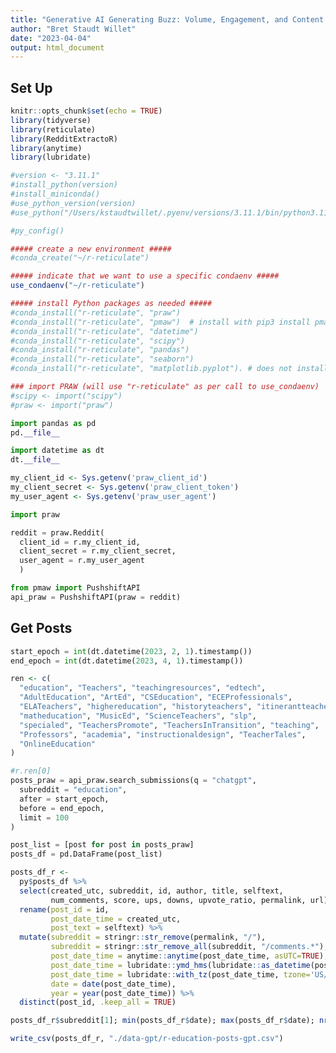 ```yaml
---
title: "Generative AI Generating Buzz: Volume, Engagement, and Content of Initial Reactions to ChatGPT in Discussions Across Education-Related Subreddits"
author: "Bret Staudt Willet"
date: "2023-04-04"
output: html_document
---
```


## Set Up

```r
knitr::opts_chunk$set(echo = TRUE)
library(tidyverse)
library(reticulate)
library(RedditExtractoR)
library(anytime)
library(lubridate)
```

```r
#version <- "3.11.1"
#install_python(version)
#install_miniconda()
#use_python_version(version)
#use_python("/Users/kstaudtwillet/.pyenv/versions/3.11.1/bin/python3.11")

#py_config()
```

```r
##### create a new environment #####
#conda_create("~/r-reticulate")

##### indicate that we want to use a specific condaenv #####
use_condaenv("~/r-reticulate")

##### install Python packages as needed #####
#conda_install("r-reticulate", "praw")
#conda_install("r-reticulate", "pmaw")  # install with pip3 install pmaw
#conda_install("r-reticulate", "datetime")
#conda_install("r-reticulate", "scipy")
#conda_install("r-reticulate", "pandas")
#conda_install("r-reticulate", "seaborn")
#conda_install("r-reticulate", "matplotlib.pyplot"). # does not install: private package

### import PRAW (will use "r-reticulate" as per call to use_condaenv)
#scipy <- import("scipy")
#praw <- import("praw")
```

```python
import pandas as pd
pd.__file__

import datetime as dt
dt.__file__
```

```r
my_client_id <- Sys.getenv('praw_client_id') 
my_client_secret <- Sys.getenv('praw_client_token') 
my_user_agent <- Sys.getenv('praw_user_agent') 
```

```python
import praw

reddit = praw.Reddit(
  client_id = r.my_client_id, 
  client_secret = r.my_client_secret, 
  user_agent = r.my_user_agent
  )
```

```python
from pmaw import PushshiftAPI
api_praw = PushshiftAPI(praw = reddit)
```

## Get Posts

```python
start_epoch = int(dt.datetime(2023, 2, 1).timestamp())
end_epoch = int(dt.datetime(2023, 4, 1).timestamp())
```

```r
ren <- c(
  "education", "Teachers", "teachingresources", "edtech",
  "AdultEducation", "ArtEd", "CSEducation", "ECEProfessionals",
  "ELATeachers", "highereducation", "historyteachers", "itinerantteachers",
  "matheducation", "MusicEd", "ScienceTeachers", "slp",
  "specialed", "TeachersPromote", "TeachersInTransition", "teaching",
  "Professors", "academia", "instructionaldesign", "TeacherTales", 
  "OnlineEducation"
)
```

```python
#r.ren[0]
posts_praw = api_praw.search_submissions(q = "chatgpt", 
  subreddit = "education", 
  after = start_epoch,
  before = end_epoch,
  limit = 100
)

post_list = [post for post in posts_praw]
posts_df = pd.DataFrame(post_list)
```

```r
posts_df_r <- 
  py$posts_df %>% 
  select(created_utc, subreddit, id, author, title, selftext, 
         num_comments, score, ups, downs, upvote_ratio, permalink, url) %>%
  rename(post_id = id,
         post_date_time = created_utc,
         post_text = selftext) %>%
  mutate(subreddit = stringr::str_remove(permalink, "/"),
         subreddit = stringr::str_remove_all(subreddit, "/comments.*"),
         post_date_time = anytime::anytime(post_date_time, asUTC=TRUE),
         post_date_time = lubridate::ymd_hms(lubridate::as_datetime(post_date_time)),
         post_date_time = lubridate::with_tz(post_date_time, tzone='US/Eastern'),
         date = date(post_date_time),
         year = year(post_date_time)) %>%
  distinct(post_id, .keep_all = TRUE)

posts_df_r$subreddit[1]; min(posts_df_r$date); max(posts_df_r$date); nrow(posts_df_r)
```

```r
write_csv(posts_df_r, "./data-gpt/r-education-posts-gpt.csv")
```
